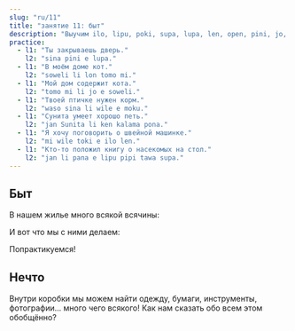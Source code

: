 ```yaml
---
slug: "ru/11"
title: "занятие 11: быт"
description: "Выучим ilo, lipu, poki, supa, lupa, len, open, pini, jo, ijo!"
practice:
  - l1: "Ты закрываешь дверь."
    l2: "sina pini e lupa."
  - l1: "В моём доме кот."
    l2: "soweli li lon tomo mi."
  - l1: "Мой дом содержит кота."
    l2: "tomo mi li jo e soweli."
  - l1: "Твоей птичке нужен корм."
    l2: "waso sina li wile e moku."
  - l1: "Сунита умеет хорошо петь."
    l2: "jan Sunita li ken kalama pona."
  - l1: "Я хочу поговорить о швейной машинке."
    l2: "mi wile toki e ilo len."
  - l1: "Кто-то положил книгу о насекомых на стол."
    l2: "jan li pana e lipu pipi tawa supa."
---
```



## Быт

В нашем жилье много всякой всячины:

<List>
  <Word sl="ilo" m="инструмент, напр. молот, вилка, телефон, приложение" />
  <Word sl="lipu" m="плоский предмет для 󱥡 sona, напр. бумага, карточка, книга, сайт" />
  <Word sl="poki" m="ёмкость, напр. коробка, ящик, бутылка" />
  <Word sl="supa" m="горизонтальная поверхность, напр. полка, стол, диван" />
  <Word sl="lupa" m="отверстие, напр. дверь, окно, дырка" />
  <Word sl="len" m="покрытие, напр. одежда, обувь, одеяло" />
</List>

И вот что мы с ними делаем:

<List>
  <Word sl="open" m="начать, открыть, включить" />
  <Word sl="pini" m="закончить, закрыть, выключить" />
  <Word sl="jo" m="держать, содержать, включать в себя" />
</List>

Попрактикуемся!

<List>
  <Sentence sl="mi open e lupa." m="Я открыла дверь." />
  <Sentence sl="jan li pini e poki moku." m="Человек закрыл холодильник." />
  <Sentence sl="lipu li lon supa lape." m="Книга на кровати." />
  <Sentence sl="poki mi li ken jo e len." m="Мой шкаф может содержать одежду." />
  <Sentence sl="ilo mi li wile e wawa." m="Моему телефону требуется электричество." />
</List>

## Нечто

Внутри коробки мы можем найти одежду, бумаги, инструменты, фотографии... много чего всякого! Как нам сказать обо всем этом обобщённо?

<List>
  <Word sl="ijo" m="что-то, вещь, штука" />
  <Sentence sl="poki li jo e ijo." m="В коробке есть вещи." />
  <Sentence sl="jan li sitelen e ijo suwi." m="Кто-то рисует нечто милое." />
  <Sentence sl="mi wile toki e ijo kasi." m="Я бы хотел поговорить на тему растений." />
</List>

<Practice exercises={frontmatter.practice} />
